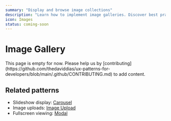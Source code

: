 ```yaml
---
summary: "Display and browse image collections"
description: "Learn how to implement image galleries. Discover best practices for lightboxes, thumbnails, and image navigation."
icon: Images
status: coming-soon
---
```



# Image Gallery

<Callout type="warning">
  This page is empty for now. Please help us by
  [contributing](https://github.com/thedaviddias/ux-patterns-for-developers/blob/main/.github/CONTRIBUTING.md)
  to add content.
</Callout>

## Related patterns

- Slideshow display: [Carousel](/patterns/content-management/carousel)
- Image uploads: [Image Upload](/patterns/media/image-upload)
- Fullscreen viewing: [Modal](/patterns/content-management/modal)
